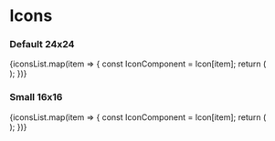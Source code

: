 

<Meta title="Icons/Icons" />

<style>
  {`
    .spacer {
      height: 24px
    }
  `}
</style>

<div className="spacer" />

# Icons

<div className="spacer" />

<div>
  <h3 style={{ marginTop: 32, marginBottom: 24 }}>Default 24x24</h3>
  <IconGallery>
    {iconsList.map(item => {
      const IconComponent = Icon[item];
      return (
        <IconItem key={item} name={item}>
          <div width="24px" height="24px">
            <IconComponent />
          </div>
        </IconItem>
      );
    })}
  </IconGallery>
</div>

<div className="spacer" />

<div>
  <h3 style={{ marginTop: 32, marginBottom: 24 }}>Small 16x16</h3>
  <IconGallery>
    {iconsList.map(item => {
      const IconComponent = Icon[item];
      return (
        <IconItem key={item} name={item}>
          <div width="16px" height="16px">
            <IconComponent variant="small" />
          </div>
        </IconItem>
      );
    })}
  </IconGallery>
</div>
